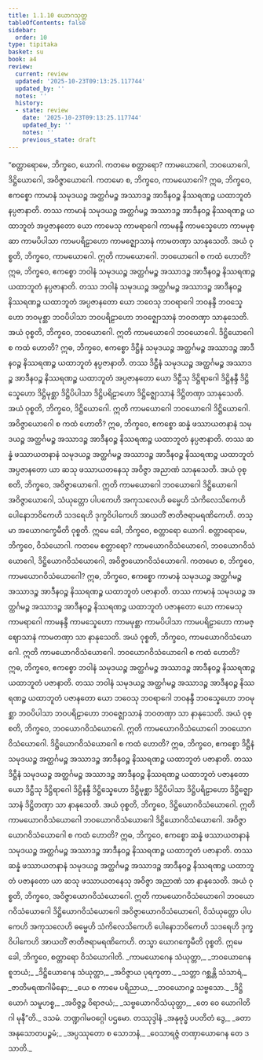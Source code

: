 ```yaml
---
title: 1.1.10 ယောဂသုတ္တ
tableOfContents: false
sidebar:
  order: 10
type: tipitaka
basket: su
book: a4
review:
  current: review
  updated: '2025-10-23T09:13:25.117744'
  updated_by: ''
  notes: ''
  history:
  - state: review
    date: '2025-10-23T09:13:25.117744'
    updated_by: ''
    notes: ''
    previous_state: draft
---
```



<ReviewStatus review={frontmatter.review} showDetails={true} />

<HypothesisAnnotation frontmatter={frontmatter} />

<DynamicBreadcrumb />

<Division number="10" book="a4" e="ch" v="15" p="316">

<Paragraph number="59" book="a4">
“စတ္တာရောမေ, ဘိက္ခဝေ, ယောဂါ. ကတမေ စတ္တာရော? ကာမယောဂေါ, ဘဝယောဂေါ, ဒိဋ္ဌိယောဂေါ, အဝိဇ္ဇာယောဂေါ. ကတမော စ, ဘိက္ခဝေ, ကာမယောဂေါ? ဣဓ, ဘိက္ခဝေ, ဧကစ္စော ကာမာနံ သမုဒယဉ္စ အတ္ထင်္ဂမဉ္စ အဿာဒဉ္စ အာဒီနဝဉ္စ နိဿရဏဉ္စ ယထာဘူတံ နပ္ပဇာနာတိ. တဿ ကာမာနံ သမုဒယဉ္စ အတ္ထင်္ဂမဉ္စ အဿာဒဉ္စ အာဒီနဝဉ္စ နိဿရဏဉ္စ ယထာဘူတံ အပ္ပဇာနတော ယော ကာမေသု ကာမရာဂေါ ကာမနန္ဒီ ကာမသ္နေဟော ကာမမုစ္ဆာ ကာမပိပါသာ ကာမပရိဠာဟော ကာမဇ္ဈောသာနံ ကာမတဏှာ သာနုသေတိ. အယံ ဝုစ္စတိ, ဘိက္ခဝေ, ကာမယောဂေါ. ဣတိ ကာမယောဂေါ.
</Paragraph>

<Paragraph number="60" book="a4">
ဘဝယောဂေါ စ ကထံ ဟောတိ? ဣဓ, ဘိက္ခဝေ, ဧကစ္စော ဘဝါနံ သမုဒယဉ္စ အတ္ထင်္ဂမဉ္စ အဿာဒဉ္စ အာဒီနဝဉ္စ နိဿရဏဉ္စ ယထာဘူတံ နပ္ပဇာနာတိ. တဿ ဘဝါနံ သမုဒယဉ္စ အတ္ထင်္ဂမဉ္စ အဿာဒဉ္စ အာဒီနဝဉ္စ နိဿရဏဉ္စ ယထာဘူတံ အပ္ပဇာနတော ယော ဘဝေသု ဘဝရာဂေါ ဘဝနန္ဒီ ဘဝသ္နေဟော ဘဝမုစ္ဆာ ဘဝပိပါသာ ဘဝပရိဠာဟော ဘဝဇ္ဈောသာနံ ဘဝတဏှာ သာနုသေတိ. အယံ ဝုစ္စတိ, ဘိက္ခဝေ, ဘဝယောဂေါ. ဣတိ ကာမယောဂေါ ဘဝယောဂေါ.
</Paragraph>

<Paragraph number="61" book="a4">
ဒိဋ္ဌိယောဂေါ စ ကထံ ဟောတိ? ဣဓ, ဘိက္ခဝေ, ဧကစ္စော ဒိဋ္ဌီနံ သမုဒယဉ္စ အတ္ထင်္ဂမဉ္စ အဿာဒဉ္စ အာဒီနဝဉ္စ နိဿရဏဉ္စ ယထာဘူတံ နပ္ပဇာနာတိ. တဿ ဒိဋ္ဌီနံ သမုဒယဉ္စ အတ္ထင်္ဂမဉ္စ အဿာဒဉ္စ အာဒီနဝဉ္စ နိဿရဏဉ္စ ယထာဘူတံ အပ္ပဇာနတော ယော ဒိဋ္ဌီသု ဒိဋ္ဌိရာဂေါ ဒိဋ္ဌိနန္ဒီ ဒိဋ္ဌိသ္နေဟော ဒိဋ္ဌိမုစ္ဆာ ဒိဋ္ဌိပိပါသာ ဒိဋ္ဌိပရိဠာဟော ဒိဋ္ဌိဇ္ဈောသာနံ ဒိဋ္ဌိတဏှာ သာနုသေတိ. အယံ ဝုစ္စတိ, ဘိက္ခဝေ, ဒိဋ္ဌိယောဂေါ. ဣတိ ကာမယောဂေါ ဘဝယောဂေါ ဒိဋ္ဌိယောဂေါ.
</Paragraph>

<Paragraph number="62" book="a4">
အဝိဇ္ဇာယောဂေါ စ ကထံ ဟောတိ? ဣဓ, ဘိက္ခဝေ, ဧကစ္စော ဆန္နံ ဖဿာယတနာနံ သမုဒယဉ္စ အတ္ထင်္ဂမဉ္စ အဿာဒဉ္စ အာဒီနဝဉ္စ နိဿရဏဉ္စ ယထာဘူတံ နပ္ပဇာနာတိ. တဿ ဆန္နံ ဖဿာယတနာနံ သမုဒယဉ္စ အတ္ထင်္ဂမဉ္စ အဿာဒဉ္စ အာဒီနဝဉ္စ နိဿရဏဉ္စ ယထာဘူတံ အပ္ပဇာနတော ယာ ဆသု ဖဿာယတနေသု အဝိဇ္ဇာ အညာဏံ သာနုသေတိ. အယံ ဝုစ္စတိ, ဘိက္ခဝေ, အဝိဇ္ဇာယောဂေါ. ဣတိ ကာမယောဂေါ ဘဝယောဂေါ ဒိဋ္ဌိယောဂေါ အဝိဇ္ဇာယောဂေါ, သံယုတ္တော ပါပကေဟိ အကုသလေဟိ ဓမ္မေဟိ သံကိလေသိကေဟိ ပေါနောဘဝိကေဟိ သဒရေဟိ ဒုက္ခဝိပါကေဟိ အာယတိံ ဇာတိဇရာမရဏိကေဟိ. တသ္မာ အယောဂက္ခေမီတိ ဝုစ္စတိ. ဣမေ ခေါ, ဘိက္ခဝေ, စတ္တာရော ယောဂါ.
</Paragraph>

<Paragraph number="63" book="a4">
စတ္တာရောမေ, ဘိက္ခဝေ, ဝိသံယောဂါ. ကတမေ စတ္တာရော? ကာမယောဂဝိသံယောဂေါ, ဘဝယောဂဝိသံယောဂေါ, ဒိဋ္ဌိယောဂဝိသံယောဂေါ, အဝိဇ္ဇာယောဂဝိသံယောဂေါ. ကတမော စ, ဘိက္ခဝေ, ကာမယောဂဝိသံယောဂေါ? ဣဓ, ဘိက္ခဝေ, ဧကစ္စော ကာမာနံ သမုဒယဉ္စ အတ္ထင်္ဂမဉ္စ အဿာဒဉ္စ အာဒီနဝဉ္စ နိဿရဏဉ္စ ယထာဘူတံ ပဇာနာတိ. တဿ ကာမာနံ သမုဒယဉ္စ အတ္ထင်္ဂမဉ္စ အဿာဒဉ္စ အာဒီနဝဉ္စ နိဿရဏဉ္စ ယထာဘူတံ ပဇာနတော ယော ကာမေသု ကာမရာဂေါ ကာမနန္ဒီ ကာမသ္နေဟော ကာမမုစ္ဆာ ကာမပိပါသာ ကာမပရိဠာဟော ကာမဇ္ဈောသာနံ ကာမတဏှာ သာ နာနုသေတိ. အယံ ဝုစ္စတိ, ဘိက္ခဝေ, ကာမယောဂဝိသံယောဂေါ. ဣတိ ကာမယောဂဝိသံယောဂေါ.
</Paragraph>

<Paragraph number="64" book="a4">
ဘဝယောဂဝိသံယောဂေါ စ ကထံ ဟောတိ? ဣဓ, ဘိက္ခဝေ, ဧကစ္စော ဘဝါနံ သမုဒယဉ္စ အတ္ထင်္ဂမဉ္စ အဿာဒဉ္စ အာဒီနဝဉ္စ နိဿရဏဉ္စ ယထာဘူတံ ပဇာနာတိ. တဿ ဘဝါနံ သမုဒယဉ္စ အတ္ထင်္ဂမဉ္စ အဿာဒဉ္စ အာဒီနဝဉ္စ နိဿရဏဉ္စ ယထာဘူတံ ပဇာနတော ယော ဘဝေသု ဘဝရာဂေါ ဘဝနန္ဒီ ဘဝသ္နေဟော ဘဝမုစ္ဆာ ဘဝပိပါသာ ဘဝပရိဠာဟော ဘဝဇ္ဈောသာနံ ဘဝတဏှာ သာ နာနုသေတိ. အယံ ဝုစ္စတိ, ဘိက္ခဝေ, ဘဝယောဂဝိသံယောဂေါ. ဣတိ ကာမယောဂဝိသံယောဂေါ ဘဝယောဂဝိသံယောဂေါ.
</Paragraph>

<Paragraph number="65" book="a4">
ဒိဋ္ဌိယောဂဝိသံယောဂေါ စ ကထံ ဟောတိ? ဣဓ, ဘိက္ခဝေ, ဧကစ္စော ဒိဋ္ဌီနံ သမုဒယဉ္စ အတ္ထင်္ဂမဉ္စ အဿာဒဉ္စ အာဒီနဝဉ္စ နိဿရဏဉ္စ ယထာဘူတံ ပဇာနာတိ. တဿ ဒိဋ္ဌီနံ သမုဒယဉ္စ အတ္ထင်္ဂမဉ္စ အဿာဒဉ္စ အာဒီနဝဉ္စ နိဿရဏဉ္စ ယထာဘူတံ ပဇာနတော ယော ဒိဋ္ဌီသု ဒိဋ္ဌိရာဂေါ ဒိဋ္ဌိနန္ဒီ ဒိဋ္ဌိသ္နေဟော ဒိဋ္ဌိမုစ္ဆာ ဒိဋ္ဌိပိပါသာ ဒိဋ္ဌိပရိဠာဟော ဒိဋ္ဌိဇ္ဈောသာနံ ဒိဋ္ဌိတဏှာ သာ နာနုသေတိ. အယံ ဝုစ္စတိ, ဘိက္ခဝေ, ဒိဋ္ဌိယောဂဝိသံယောဂေါ. ဣတိ ကာမယောဂဝိသံယောဂေါ ဘဝယောဂဝိသံယောဂေါ ဒိဋ္ဌိယောဂဝိသံယောဂေါ.
</Paragraph>

<Paragraph number="66" book="a4">
အဝိဇ္ဇာယောဂဝိသံယောဂေါ စ ကထံ ဟောတိ? ဣဓ, ဘိက္ခဝေ, ဧကစ္စော ဆန္နံ ဖဿာယတနာနံ သမုဒယဉ္စ အတ္ထင်္ဂမဉ္စ အဿာဒဉ္စ အာဒီနဝဉ္စ နိဿရဏဉ္စ ယထာဘူတံ ပဇာနာတိ. တဿ ဆန္နံ ဖဿာယတနာနံ သမုဒယဉ္စ အတ္ထင်္ဂမဉ္စ အဿာဒဉ္စ အာဒီနဝဉ္စ နိဿရဏဉ္စ ယထာဘူတံ ပဇာနတော ယာ ဆသု ဖဿာယတနေသု အဝိဇ္ဇာ အညာဏံ သာ နာနုသေတိ. အယံ ဝုစ္စတိ, ဘိက္ခဝေ, အဝိဇ္ဇာယောဂဝိသံယောဂေါ. ဣတိ ကာမယောဂဝိသံယောဂေါ ဘဝယောဂဝိသံယောဂေါ ဒိဋ္ဌိယောဂဝိသံယောဂေါ အဝိဇ္ဇာယောဂဝိသံယောဂေါ, ဝိသံယုတ္တော ပါပကေဟိ အကုသလေဟိ ဓမ္မေဟိ သံကိလေသိကေဟိ ပေါနောဘဝိကေဟိ သဒရေဟိ ဒုက္ခဝိပါကေဟိ အာယတိံ ဇာတိဇရာမရဏိကေဟိ. တသ္မာ ယောဂက္ခေမီတိ ဝုစ္စတိ. ဣမေ ခေါ, ဘိက္ခဝေ, စတ္တာရော ဝိသံယောဂါတိ.
</Paragraph>

<Paragraph number="67" type="verses" book="a4">
_ကာမယောဂေန သံယုတ္တာ,_  
_ဘဝယောဂေန စူဘယံ;_  
_ဒိဋ္ဌိယောဂေန သံယုတ္တာ,_  
_အဝိဇ္ဇာယ ပုရက္ခတာ._  

</Paragraph>

<Paragraph number="68" type="verses" book="a4">
_သတ္တာ ဂစ္ဆန္တိ သံသာရံ,_  
_ဇာတိမရဏဂါမိနော;_  
_ယေ စ ကာမေ ပရိညာယ,_  
_ဘဝယောဂဉ္စ သဗ္ဗသော._  

</Paragraph>

<Paragraph number="69" type="verses" book="a4">
_ဒိဋ္ဌိယောဂံ သမူဟစ္စ,_  
_အဝိဇ္ဇဉ္စ ဝိရာဇယံ;_  
_သဗ္ဗယောဂဝိသံယုတ္တာ,_  
_တေ ဝေ ယောဂါတိဂါ မုနီ”တိ._  


</Paragraph>
</Division>

<Paragraph number="70" type="center" book="a4">
ဒသမံ.



</Paragraph>

<Paragraph number="71" type="center" book="a4">
ဘဏ္ဍဂါမဝဂ္ဂေါ ပဌမော.



</Paragraph>

<Paragraph number="72" type="center" book="a4">
တဿုဒ္ဒါနံ


</Paragraph>

<Paragraph number="73" type="verses" book="a4">
_အနုဗုဒ္ဓံ ပပတိတံ ဒွေ,_  
_ခတာ အနုသောတပဉ္စမံ;_  
_အပ္ပဿုတော စ သောဘနံ,_  
_ဝေသာရဇ္ဇံ တဏှာယောဂေန တေ ဒသာတိ._
</Paragraph>
